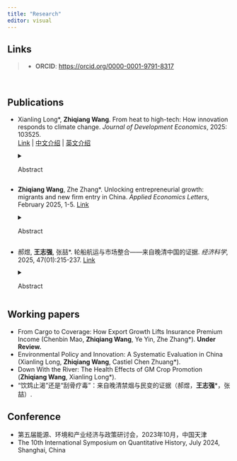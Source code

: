```yaml
---
title: "Research"
editor: visual
---
```


::: callout-note
## Links

> -   **ORCID**: <https://orcid.org/0000-0001-9791-8317>
:::

 

## Publications

-   Xianling Long\*, **Zhiqiang Wang**. From heat to high-tech: How innovation responds to climate change. *Journal of Development Economics*, 2025: 103525.\
    [Link](https://www.sciencedirect.com/science/article/pii/S0304387825000768) \| [中文介绍](https://mp.weixin.qq.com/s/68jwuurFhctYJFucG1JmvA) \| [英文介绍](https://voxdev.org/topic/energy-environment/heat-high-tech-how-innovation-responds-climate-change)\

    ::: {style="margin-top:-0.2em;"}
    :::

    <details>

    <summary>Abstract</summary>

    This paper examines how firms respond to climate change through technological innovation. We emphasize that firms facing climate change are not always those innovating. Instead, innovation occurs either to mitigate a firm’s own climate-related damages (internal demand) or to supply climate-related technologies to other firms (external demand). To reflect this, we measure patent-specific exposure to climate change rather than traditional firm-level exposure to local temperatures. Our findings show that in China, climate adaptation patents increased by 8.62%, and climate mitigation patents grew by 10.68% in response to climate change. We document that new technologies respond positively to climate change due to rising public awareness, shifting demand, and regulatory pressures.

    </details>

-   **Zhiqiang Wang**, Zhe Zhang\*. Unlocking entrepreneurial growth: migrants and new firm entry in China. *Applied Economics Letters*, February 2025, 1-5. [Link](https://doi.org/10.1080/13504851.2025.2472033)

    ::: {style="margin-top:-0.2em;"}
    :::

    <details>

    <summary>Abstract</summary>

    Using administrative data on firm registrations in China from 2000 to 2005 and employing a shift-share design, this study estimates the causal impact of rural-urban migration on new firm entry. Our findings show that the influx of migrants significantly increases new firm creation by reducing wages for low- skilled labour, thereby lowering labour costs for firms. This effect is especially pronounced in industries characterized by lower patent intensity, lower skill requirements, and higher labour intensity. The study underscores the vital role of labour mobility in driving entrepreneurial growth.

    </details>

-   郝煜, **王志强**, 张喆\*. 轮船航运与市场整合——来自晚清中国的证据. *经济科学*, 2025, 47(01):215-237. [Link](https://ccj.pku.edu.cn/article/info?aid=664327856459845)\

    ::: {style="margin-top:-0.2em;"}
    :::

    <details>

    <summary>Abstract</summary>

    以蒸汽为主要动力的轮船的引进改进了内河航运的效率， 降低了交通成本，提高了清末中国的市场整合程度。 本文以清政府在 «马关条约» 后允许轮船进入非通商口岸的内河航运为准自然实验。 研究发现， 轮船航运提高了位于同一条长江支流的府对之间的市场整合程度， 相对于对照组， 这些府对间的粮价差异降低了 4.65%。 这解释了该地区这一时期实际粮价差异下降的 37%。 机制分析表明， 这种效应只在具备通航条件的长江支流以及通航条件较好的府对较为明显。 最后， 该效应对于运输距离较长、 贸易潜力较大的府对影响更大， 这表明轮船技术的应用存在固定成本和规模经济。 本文的发现表明近代以来的市场一体化受制于制度、 地理、 市场规模等因素， 呈现出曲折发展和时空局限的面貌， 从而为今天 “构建国内统一大市场” 战略的实施提供了有益的历史镜鉴。

    </details>

## Working papers

-   From Cargo to Coverage: How Export Growth Lifts Insurance Premium Income (Chenbin Mao, **Zhiqiang Wang**, Ye Yin, Zhe Zhang\*). **Under Review.**
-   Environmental Policy and Innovation: A Systematic Evaluation in China (Xianling Long, **Zhiqiang Wang**, Castiel Chen Zhuang\*).
-   Down With the River: The Health Effects of GM Crop Promotion (**Zhiqiang Wang**, Xianling Long\*).
-   “饮鸩止渴”还是“刮骨疗毒”：来自晚清禁烟与民变的证据（郝煜，**王志强**\*，张喆）.

## Conference

-   第五届能源、环境和产业经济与政策研讨会，2023年10月，中国天津
-   The 10th International Symposium on Quantitative History, July 2024, Shanghai, China